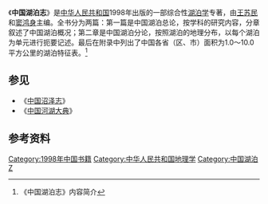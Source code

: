 {{Infobox Book 
|書名      = 中国湖泊志
|圖像      = 
|圖像說明  = 
|作者      = [[王苏民|王苏民]] [[窦鸿身|窦鸿身]]
|原名      = 
|譯者      = 
|插圖      = 
|封面設計  = 
|出版地    = {{PRC}}
|語言      = [[简体中文|简体中文]]
|系列      = 
|題材      = [[湖泊学|湖泊学]]
|類型      = 工具书
|出版者    = [[科学出版社|科学出版社]]
|出版日期  = 1998年9月
|中文版    = 
|媒介      = 印刷
|頁數      = 580页
|開本      = 16开本
|isbn      = 7-03-006706-1
}}
《'''中国湖泊志'''》是[[中华人民共和国|中华人民共和国]]1998年出版的一部综合性[[湖泊学|湖泊学]]专著，由[[王苏民|王苏民]]和[[窦鸿身|窦鸿身]]主编。全书分为两篇：第一篇是中国湖泊总论，按学科的研究内容，分章叙述了中国湖泊概况；第二章是中国湖泊分论，按照湖泊的地理分布，以每个湖泊为单元进行扼要记述。最后在附录中列出了中国各省（区、市）面积为1.0～10.0平方公里的湖泊特征表。<ref>《中国湖泊志》内容简介</ref>

==参见==
*《[[中国沼泽志|中国沼泽志]]》
*《[[中国河湖大典|中国河湖大典]]》
==参考资料==
{{reflist}}
{{book-stub}}

[[Category:1998年中国书籍|Category:1998年中国书籍]]
[[Category:中华人民共和国地理学|Category:中华人民共和国地理学]]
[[Category:中国湖泊|Category:中国湖泊]]
[[Category:地理書籍|Z]]
